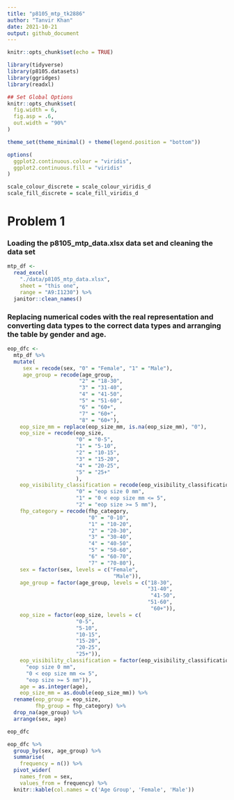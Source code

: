 ```yaml
---
title: "p8105_mtp_tk2886"
author: "Tanvir Khan"
date: 2021-10-21
output: github_document
---
```



```r
knitr::opts_chunk$set(echo = TRUE)
```

```r
library(tidyverse)
library(p8105.datasets)
library(ggridges)
library(readxl)

## Set Global Options 
knitr::opts_chunk$set(
  fig.width = 6,
  fig.asp = .6, 
  out.width = "90%"
)

theme_set(theme_minimal() + theme(legend.position = "bottom"))

options(
  ggplot2.continuous.colour = "viridis",
  ggplot2.continuous.fill = "viridis"
)

scale_colour_discrete = scale_colour_viridis_d
scale_fill_discrete = scale_fill_viridis_d
```




# Problem 1

### Loading the p8105_mtp_data.xlsx data set and cleaning the data set 
```r
mtp_df <-
  read_excel(
    "./data/p8105_mtp_data.xlsx",
    sheet = "this one",
    range = "A9:I1230") %>%
  janitor::clean_names()
```




### Replacing numerical codes with the real representation and converting data types to the correct data types and arranging the table by gender and age. 
```r
eop_dfc <- 
  mtp_df %>%
  mutate(
     sex = recode(sex, "0" = "Female", "1" = "Male"),
     age_group = recode(age_group,
                       "2" = "18-30", 
                       "3" = "31-40", 
                       "4" = "41-50",
                       "5" = "51-60", 
                       "6" = "60+",
                       "7" = "60+", 
                       "8" = "60+"), 
    eop_size_mm = replace(eop_size_mm, is.na(eop_size_mm), "0"),
    eop_size = recode(eop_size,
                      "0" = "0-5",
                      "1" = "5-10",
                      "2" = "10-15",
                      "3" = "15-20",
                      "4" = "20-25",
                      "5" = "25+"
                      ),
    eop_visibility_classification = recode(eop_visibility_classification,
                      "0" = "eop size 0 mm",
                      "1" = "0 < eop size mm <= 5",
                      "2" = "eop size >= 5 mm"),
    fhp_category = recode(fhp_category,
                          "0" = "0-10",
                          "1" = "10-20",
                          "2" = "20-30",
                          "3" = "30-40",
                          "4" = "40-50",
                          "5" = "50-60",
                          "6" = "60-70",
                          "7" = "70-80"),
    sex = factor(sex, levels = c("Female",
                                  "Male")), 
    age_group = factor(age_group, levels = c("18-30", 
                                             "31-40",
                                              "41-50", 
                                             "51-60",
                                              "60+")),
    eop_size = factor(eop_size, levels = c(
                      "0-5",
                      "5-10",
                      "10-15",
                      "15-20",
                      "20-25",
                      "25+")), 
    eop_visibility_classification = factor(eop_visibility_classification, levels = c(
      "eop size 0 mm",
      "0 < eop size mm <= 5",
      "eop size >= 5 mm")), 
    age = as.integer(age),
    eop_size_mm = as.double(eop_size_mm)) %>%
  rename(eop_group = eop_size,
         fhp_group = fhp_category) %>%
  drop_na(age_group) %>%
  arrange(sex, age)

eop_dfc
```



```r
eop_dfc %>% 
  group_by(sex, age_group) %>% 
  summarise(
    frequency = n()) %>% 
  pivot_wider(
    names_from = sex,
    values_from = frequency) %>% 
  knitr::kable(col.names = c('Age Group', 'Female', 'Male'))
```


```r

```


